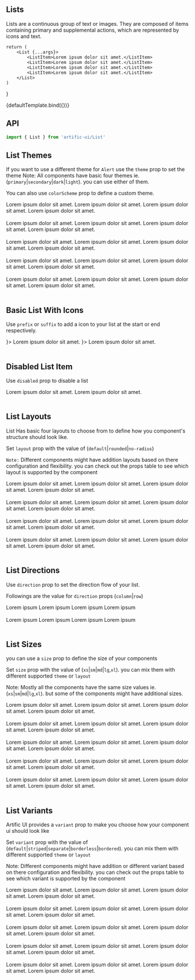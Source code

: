 
## Lists

Lists are a continuous group of text or images. They are composed of items containing primary and supplemental actions, which are represented by icons and text.

    return (
        <List {...args}>
            <ListItem>Lorem ipsum dolor sit amet.</ListItem>
            <ListItem>Lorem ipsum dolor sit amet.</ListItem>
            <ListItem>Lorem ipsum dolor sit amet.</ListItem>
            <ListItem>Lorem ipsum dolor sit amet.</ListItem>
        </List>
    )
}

<div>
    <div name="Default">{defaultTemplate.bind({})}</div>
</div>

## API

```jsx
import { List } from 'artific-ui/List'
```

## List Themes

If you want to use a different theme for `Alert` use the `theme` prop to set the theme
Note: All components have basic four themes ie. (`primary`|`secondary`|`dark`|`light`). you can use either of them.

You can also use `colorScheme` prop to define a custom theme.

<div>
    <div name="List Themes">
        <List>
            <ListItem>Lorem ipsum dolor sit amet.</ListItem>
            <ListItem>Lorem ipsum dolor sit amet.</ListItem>
            <ListItem>Lorem ipsum dolor sit amet.</ListItem>
            <ListItem>Lorem ipsum dolor sit amet.</ListItem>
        </List>
        <br />
        <br />
        <List theme="secondary">
            <ListItem>Lorem ipsum dolor sit amet.</ListItem>
            <ListItem>Lorem ipsum dolor sit amet.</ListItem>
            <ListItem>Lorem ipsum dolor sit amet.</ListItem>
            <ListItem>Lorem ipsum dolor sit amet.</ListItem>
        </List>
        <br />
        <br />
        <List theme="dark">
            <ListItem>Lorem ipsum dolor sit amet.</ListItem>
            <ListItem>Lorem ipsum dolor sit amet.</ListItem>
            <ListItem>Lorem ipsum dolor sit amet.</ListItem>
            <ListItem>Lorem ipsum dolor sit amet.</ListItem>
        </List>
        <br />
        <br />
        <List theme="light">
            <ListItem>Lorem ipsum dolor sit amet.</ListItem>
            <ListItem>Lorem ipsum dolor sit amet.</ListItem>
            <ListItem>Lorem ipsum dolor sit amet.</ListItem>
            <ListItem>Lorem ipsum dolor sit amet.</ListItem>
        </List>
        <br />
        <br />
        <List
            theme="primary"
            colorScheme={{
                background: 'linear-gradient(45deg, #e736f4, #673ab7)',
                backgroundColor: '#e736f4',
                color: 'white',
            }}
        >
            <ListItem>Lorem ipsum dolor sit amet.</ListItem>
            <ListItem>Lorem ipsum dolor sit amet.</ListItem>
            <ListItem>Lorem ipsum dolor sit amet.</ListItem>
            <ListItem>Lorem ipsum dolor sit amet.</ListItem>
        </List>
        <br />
        <br />
    </div>
</div>

## Basic List With Icons

Use `prefix` or `suffix` to add a icon to your list at the start or end respectively.

<div>
    <div name="Basic List With Icons">
        <List variant="expanded" theme="light">
            <ListItem prefix={<i className="bx bx-expand-vertical"></i>}>
                Lorem ipsum dolor sit amet.
            </ListItem>
            <ListItem suffix={<i className="bx bx-expand-vertical"></i>}>
                Lorem ipsum dolor sit amet.
            </ListItem>
        </List>
        <br />
        <br />
    </div>
</div>

## Disabled List Item

Use `disabled` prop to disable a list

<div>
    <div name="Disabled List Item">
        <List variant="expanded" theme="light">
            <ListItem disabled>Lorem ipsum dolor sit amet.</ListItem>
            <ListItem>Lorem ipsum dolor sit amet.</ListItem>
        </List>
        <br />
        <br />
    </div>
</div>

## List Layouts

List Has basic four layouts to choose from to define how you component's structure should look like.

Set `layout` prop with the value of (`default`|`rounded`|`no-radius`)

`Note:` Different components might have addition layouts based on there configuration and flexibility. you can check out the props table to see which layout is supported by the component

<div>
    <div name="List Layouts">
        <List layout="default" theme="light">
            <ListItem>Lorem ipsum dolor sit amet.</ListItem>
            <ListItem>Lorem ipsum dolor sit amet.</ListItem>
            <ListItem>Lorem ipsum dolor sit amet.</ListItem>
            <ListItem>Lorem ipsum dolor sit amet.</ListItem>
        </List>
        <br />
        <br />
        <List layout="rounded" theme="light">
            <ListItem>Lorem ipsum dolor sit amet.</ListItem>
            <ListItem>Lorem ipsum dolor sit amet.</ListItem>
            <ListItem>Lorem ipsum dolor sit amet.</ListItem>
            <ListItem>Lorem ipsum dolor sit amet.</ListItem>
        </List>
        <br />
        <br />
        <List layout="no-radius" theme="light">
            <ListItem>Lorem ipsum dolor sit amet.</ListItem>
            <ListItem>Lorem ipsum dolor sit amet.</ListItem>
            <ListItem>Lorem ipsum dolor sit amet.</ListItem>
            <ListItem>Lorem ipsum dolor sit amet.</ListItem>
        </List>
        <br />
        <br />
        <List layout="pill" theme="light">
            <ListItem>Lorem ipsum dolor sit amet.</ListItem>
            <ListItem>Lorem ipsum dolor sit amet.</ListItem>
            <ListItem>Lorem ipsum dolor sit amet.</ListItem>
            <ListItem>Lorem ipsum dolor sit amet.</ListItem>
        </List>
        <br />
        <br />
    </div>
</div>

## List Directions

Use `direction` prop to set the direction flow of your list.

Followings are the value for `direction` props (`column`|`row`)

<div>
    <div name="List Directions">
        <List direction="column" theme="light">
            <ListItem>Lorem ipsum</ListItem>
            <ListItem>Lorem ipsum</ListItem>
            <ListItem>Lorem ipsum</ListItem>
            <ListItem>Lorem ipsum</ListItem>
        </List>
        <br />
        <br />
        <List theme="light" direction="row">
            <ListItem>Lorem ipsum</ListItem>
            <ListItem>Lorem ipsum</ListItem>
            <ListItem>Lorem ipsum</ListItem>
            <ListItem>Lorem ipsum</ListItem>
        </List>
        <br />
        <br />
    </div>
</div>

## List Sizes

you can use a `size` prop to define the size of your components

Set `size` prop with the value of (`xs`|`sm`|`md`|`lg`,`xl`). you can mix them with different supported `theme` or `layout`

Note: Mostly all the components have the same size values ie.(`xs`|`sm`|`md`|`lg`,`xl`). but some of the components might have additional sizes.

<div>
    <div name="List Sizes">
        <List size="xs" theme="light">
            <ListItem>Lorem ipsum dolor sit amet.</ListItem>
            <ListItem>Lorem ipsum dolor sit amet.</ListItem>
            <ListItem>Lorem ipsum dolor sit amet.</ListItem>
            <ListItem>Lorem ipsum dolor sit amet.</ListItem>
        </List>
        <br />
        <br />
        <List size="sm" theme="light">
            <ListItem>Lorem ipsum dolor sit amet.</ListItem>
            <ListItem>Lorem ipsum dolor sit amet.</ListItem>
            <ListItem>Lorem ipsum dolor sit amet.</ListItem>
            <ListItem>Lorem ipsum dolor sit amet.</ListItem>
        </List>
        <br />
        <br />
        <List size="md" theme="light">
            <ListItem>Lorem ipsum dolor sit amet.</ListItem>
            <ListItem>Lorem ipsum dolor sit amet.</ListItem>
            <ListItem>Lorem ipsum dolor sit amet.</ListItem>
            <ListItem>Lorem ipsum dolor sit amet.</ListItem>
        </List>
        <br />
        <br />
        <List size="lg" theme="light">
            <ListItem>Lorem ipsum dolor sit amet.</ListItem>
            <ListItem>Lorem ipsum dolor sit amet.</ListItem>
            <ListItem>Lorem ipsum dolor sit amet.</ListItem>
            <ListItem>Lorem ipsum dolor sit amet.</ListItem>
        </List>
        <br />
        <br />
        <List size="xl" theme="light">
            <ListItem>Lorem ipsum dolor sit amet.</ListItem>
            <ListItem>Lorem ipsum dolor sit amet.</ListItem>
            <ListItem>Lorem ipsum dolor sit amet.</ListItem>
            <ListItem>Lorem ipsum dolor sit amet.</ListItem>
        </List>
        <br />
        <br />
    </div>
</div>

## List Variants

Artific UI provides a `variant` prop to make you choose how your component ui should look like

Set `variant` prop with the value of (`default`|`striped`|`separate`|`borderless`|`bordered`). you can mix them with different supported `theme` or `layout`

Note: Different components might have addition or different variant based on there configuration and flexibility.
you can check out the props table to see which variant is supported by the component

<div>
    <div name="List Variants">
        <List variant="default" theme="light">
            <ListItem>Lorem ipsum dolor sit amet.</ListItem>
            <ListItem>Lorem ipsum dolor sit amet.</ListItem>
            <ListItem>Lorem ipsum dolor sit amet.</ListItem>
            <ListItem>Lorem ipsum dolor sit amet.</ListItem>
        </List>
        <br />
        <br />
        <List variant="striped" theme="light">
            <ListItem>Lorem ipsum dolor sit amet.</ListItem>
            <ListItem>Lorem ipsum dolor sit amet.</ListItem>
            <ListItem>Lorem ipsum dolor sit amet.</ListItem>
            <ListItem>Lorem ipsum dolor sit amet.</ListItem>
        </List>
        <br />
        <br />
        <List variant="separate" theme="light">
            <ListItem>Lorem ipsum dolor sit amet.</ListItem>
            <ListItem>Lorem ipsum dolor sit amet.</ListItem>
            <ListItem>Lorem ipsum dolor sit amet.</ListItem>
            <ListItem>Lorem ipsum dolor sit amet.</ListItem>
        </List>
        <br />
        <br />
        <List variant="borderless" theme="light">
            <ListItem>Lorem ipsum dolor sit amet.</ListItem>
            <ListItem>Lorem ipsum dolor sit amet.</ListItem>
            <ListItem>Lorem ipsum dolor sit amet.</ListItem>
            <ListItem>Lorem ipsum dolor sit amet.</ListItem>
        </List>
        <br />
        <br />
        <List variant="bordered" theme="light">
            <ListItem>Lorem ipsum dolor sit amet.</ListItem>
            <ListItem>Lorem ipsum dolor sit amet.</ListItem>
            <ListItem>Lorem ipsum dolor sit amet.</ListItem>
            <ListItem>Lorem ipsum dolor sit amet.</ListItem>
        </List>
        <br />
        <br />
    </div>
</div>
